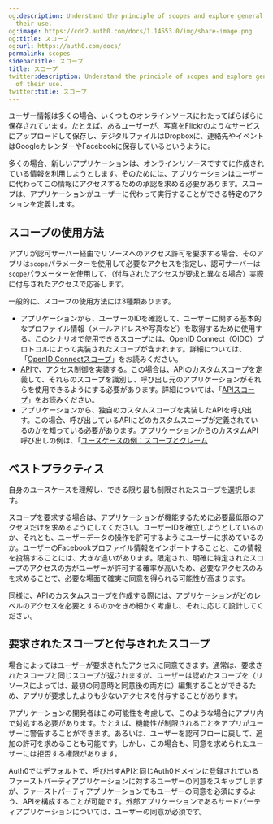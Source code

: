 ```yaml
---
og:description: Understand the principle of scopes and explore general examples of
  their use.
og:image: https://cdn2.auth0.com/docs/1.14553.0/img/share-image.png
og:title: スコープ
og:url: https://auth0.com/docs/
permalink: scopes
sidebarTitle: スコープ
title: スコープ
twitter:description: Understand the principle of scopes and explore general examples
  of their use.
twitter:title: スコープ
---
```


ユーザー情報は多くの場合、いくつものオンラインソースにわたってばらばらに保存されています。たとえば、あるユーザーが、写真をFlickrのようなサービスにアップロードして保存し、デジタルファイルはDropboxに、連絡先やイベントはGoogleカレンダーやFacebookに保存しているというように。

多くの場合、新しいアプリケーションは、オンラインリソースですでに作成されている情報を利用しようとします。そのためには、アプリケーションはユーザーに代わってこの情報にアクセスするための承認を求める必要があります。スコープは、アプリケーションがユーザーに代わって実行することができる特定のアクションを定義します。

## スコープの使用方法

アプリが認可サーバー経由でリソースへのアクセス許可を要求する場合、そのアプリは`scope`パラメーターを使用して必要なアクセスを指定し、認可サーバーは`scope`パラメーターを使用して、（付与されたアクセスが要求と異なる場合）実際に付与されたアクセスで応答します。

一般的に、スコープの使用方法には3種類あります。

* アプリケーションから、ユーザーのIDを確認して、ユーザーに関する基本的なプロファイル情報（メールアドレスや写真など）を取得するために使用する。このシナリオで使用できるスコープには、OpenID Connect（OIDC）プロトコルによって実装されたスコープが含まれます。詳細については、「[OpenID Connectスコープ](/apis/scopes/openid-connect-scopes)」をお読みください。
* [API](/api)で、アクセス制御を実装する。この場合は、APIのカスタムスコープを定義して、それらのスコープを識別し、呼び出し元のアプリケーションがそれらを使用できるようにする必要があります。詳細については、「[APIスコープ](/apis/scopes/api-scopes)」をお読みください。
* アプリケーションから、独自のカスタムスコープを実装したAPIを呼び出す。この場合、呼び出しているAPIにどのカスタムスコープが定義されているのかを知っている必要があります。アプリケーションからのカスタムAPI呼び出しの例は、「[ユースケースの例：スコープとクレーム](/apis/scopes/sample-use-cases-scopes-and-claims)

## ベストプラクティス

自身のユースケースを理解し、できる限り最も制限されたスコープを選択します。

スコープを要求する場合は、アプリケーションが機能するために必要最低限のアクセスだけを求めるようにしてください。ユーザーIDを確立しようとしているのか、それとも、ユーザーデータの操作を許可するようにユーザーに求めているのか。ユーザーのFacebookプロファイル情報をインポートすることと、この情報を投稿することには、大きな違いがあります。限定され、明確に特定されたスコープのアクセスの方がユーザーが許可する確率が高いため、必要なアクセスのみを求めることで、必要な場面で確実に同意を得られる可能性が高まります。

同様に、APIのカスタムスコープを作成する際には、アプリケーションがどのレベルのアクセスを必要とするのかをきめ細かく考慮し、それに応じて設計してください。

## 要求されたスコープと付与されたスコープ

場合によってはユーザーが要求されたアクセスに同意できます。通常は、要求されたスコープと同じスコープが返されますが、ユーザーは認めたスコープを（リソースによっては、最初の同意時と同意後の両方に）編集することができるため、アプリが要求したよりも少ないアクセスを付与することがあります。

アプリケーションの開発者はこの可能性を考慮して、このような場合にアプリ内で対処する必要があります。たとえば、機能性が制限されることをアプリがユーザーに警告することができます。あるいは、ユーザーを認可フローに戻して、追加の許可を求めることも可能です。しかし、この場合も、同意を求められたユーザーには拒否する権限があります。

Auth0ではデフォルトで、呼び出すAPIと同じAuth0ドメインに登録されているファーストパーティアプリケーションに対するユーザーの同意をスキップしますが、ファーストパーティアプリケーションでもユーザーの同意を必須にするよう、APIを構成することが可能です。外部アプリケーションであるサードパーティアプリケーションについては、ユーザーの同意が必須です。